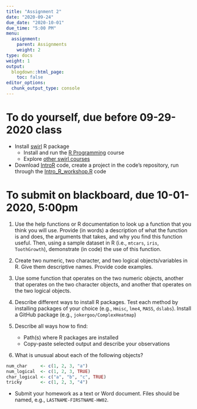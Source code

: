 ```yaml
---
title: "Assignment 2"
date: "2020-09-24"
due_date: "2020-10-01"
due_time: "5:00 PM"
menu:
  assignment:
    parent: Assignments
    weight: 2
type: docs
weight: 1
output:
  blogdown::html_page:
    toc: false
editor_options: 
  chunk_output_type: console
---
```


# To do yourself, due before 09-29-2020 class

- Install [swirl](https://swirlstats.com/students.html) R package
    - Install and run the [R Programming](https://github.com/swirldev/R_Programming_E) course
    - Explore [other swirl courses](https://github.com/swirldev/swirl_courses)

- Download [IntroR](https://github.com/mdozmorov/IntroR) code, create a project in the code's repository, run through the [Intro_R_workshop.R](https://raw.githubusercontent.com/mdozmorov/IntroR/master/Intro_R_workshop.R) code
     
# To submit on blackboard, due 10-01-2020, 5:00pm

1) Use the help functions or R documentation to look up a function that you think you will use. Provide (in words) a description of what the function is and does, the arguments that takes, and why you find this function useful. Then, using a sample dataset in R (i.e., `mtcars`, `iris`, `ToothGrowth`), demonstrate (in code) the use of this function.

2) Create two numeric, two character, and two logical objects/variables in R. Give them descriptive names. Provide code examples.

3) Use some function that operates on the two numeric objects, another that operates on the two character objects, and another that operates on the two logical objects. 

4) Describe different ways to install R packages. Test each method by installing packages of your choice (e.g., `Hmisc`, `lme4`, `MASS`, `dslabs`). Install a GitHub package (e.g., `jokergoo/ComplexHeatmap`)

5) Describe all ways how to find:
    - Path(s) where R packages are installed
    - Copy-paste selected output and describe your observations

6) What is unusual about each of the following objects?

``` r
num_char     <- c(1, 2, 3, "a")
num_logical  <- c(1, 2, 3, TRUE)
char_logical <- c("a", "b", "c", TRUE)
tricky       <- c(1, 2, 3, "4")
```

- Submit your homework as a text or Word document. Files should be named, e.g., `LASTNAME-FIRSTNAME-HW02`.